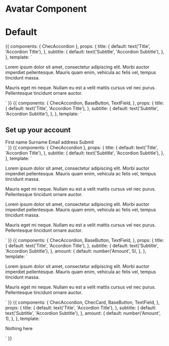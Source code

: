 
<Meta title="Components/Accordion" component={ChecAccordion} />

# Avatar Component

<Props of={ChecAccordion} />

# Default

<Preview>
  <Story name="Default">
    {{
      components: {
        ChecAccordion
      },
      props: {
        title: {
          default: text('Title', 'Accordion Title'),
        },
        subtitle: {
          default: text('Subtitle', 'Accordion Subtitle'),
        },
      },
      template: `
        <div class="p-16 flex justify-center w-full">
          <ChecAccordion
            :title="title"
            :subtitle="subtitle"
            class="w-1/2"
          >
            <p>Lorem ipsum dolor sit amet, consectetur adipiscing elit. Morbi auctor imperdiet pellentesque. Mauris quam enim, vehicula ac felis vel, tempus tincidunt massa.</p>
            <p>Mauris eget mi neque. Nullam eu est a velit mattis cursus vel nec purus. Pellentesque tincidunt ornare auctor.</p>
          </ChecAccordion>
        </div>`
    }}
  </Story>
</Preview>

<Preview>
  <Story name="With Form">
    {{
      components: {
        ChecAccordion,
        BaseButton,
        TextField,
      },
      props: {
        title: {
          default: text('Title', 'Accordion Title'),
        },
        subtitle: {
          default: text('Subtitle', 'Accordion Subtitle'),
        },
      },
      template: `
        <div class="p-16 flex justify-center w-full">
          <ChecAccordion
            :title="title"
            :subtitle="subtitle"
            class="w-1/2"
          >
            <h2 class="text-lg mb-4 font-bold">Set up your account</h2>
            <label class="block mb-4">
              First name
              <TextField value="Leslie" class="w-full" />
            </label>
            <label class="block mb-4">
              Surname
              <TextField value="Lawless" class="w-full" />
            </label>
            <label class="block mb-4">
              Email address
              <TextField value="lezlie@example.com" class="w-full" />
            </label>
            <BaseButton color="green" class="mt-8">Submit</BaseButton>
          </ChecAccordion>
        </div>`
    }}
  </Story>
</Preview>

<Preview>
  <Story name="Start Active">
    {{
      components: {
        ChecAccordion
      },
      props: {
        title: {
          default: text('Title', 'Accordion Title'),
        },
        subtitle: {
          default: text('Subtitle', 'Accordion Subtitle'),
        },
      },
      template: `
        <div class="p-16 flex flex-col items-center w-full">
          <ChecAccordion
            :title="title"
            :subtitle="subtitle"
            :open="true"
            class="w-1/2"
          >
            <p>Lorem ipsum dolor sit amet, consectetur adipiscing elit. Morbi auctor imperdiet pellentesque. Mauris quam enim, vehicula ac felis vel, tempus tincidunt massa.</p>
            <p>Mauris eget mi neque. Nullam eu est a velit mattis cursus vel nec purus. Pellentesque tincidunt ornare auctor.</p>
          </ChecAccordion>
          <ChecAccordion
            :title="title"
            :subtitle="subtitle"
            class="w-1/2"
          >
            <p>Lorem ipsum dolor sit amet, consectetur adipiscing elit. Morbi auctor imperdiet pellentesque. Mauris quam enim, vehicula ac felis vel, tempus tincidunt massa.</p>
            <p>Mauris eget mi neque. Nullam eu est a velit mattis cursus vel nec purus. Pellentesque tincidunt ornare auctor.</p>
          </ChecAccordion>
        </div>`
    }}
  </Story>
</Preview>

<Preview>
  <Story name="List">
    {{
      components: {
        ChecAccordion,
        BaseButton,
        TextField,
      },
      props: {
        title: {
          default: text('Title', 'Accordion Title'),
        },
        subtitle: {
          default: text('Subtitle', 'Accordion Subtitle'),
        },
        amount: {
          default: number('Amount', 5),
        },
      },
      template: `
        <div class="p-16 flex flex-col items-center w-full">
          <ChecAccordion
            v-for="n in amount"
            :title="title"
            :subtitle="subtitle"
            class="w-1/2"
          >
            <p>Lorem ipsum dolor sit amet, consectetur adipiscing elit. Morbi auctor imperdiet pellentesque. Mauris quam enim, vehicula ac felis vel, tempus tincidunt massa.</p>
            <p>Mauris eget mi neque. Nullam eu est a velit mattis cursus vel nec purus. Pellentesque tincidunt ornare auctor.</p>
          </ChecAccordion>
        </div>`
    }}
  </Story>
</Preview>

<Preview>
  <Story name="With Card">
    {{
      components: {
        ChecAccordion,
        ChecCard,
        BaseButton,
        TextField,
      },
      props: {
        title: {
          default: text('Title', 'Accordion Title'),
        },
        subtitle: {
          default: text('Subtitle', 'Accordion Subtitle'),
        },
        amount: {
          default: number('Amount', 1),
        },
      },
      template: `
        <div class="p-16 flex flex-col items-center w-full">
          <ChecAccordion
            v-for="n in amount"
            :title="title"
            :subtitle="subtitle"
            class="w-1/2"
          >
            <ChecCard :borders="'none'" :compact="compact" class="w-full h-40">
              <p class="self-center mx-auto">Nothing here</p>
            </ChecCard>
          </ChecAccordion>
        </div>`
    }}
  </Story>
</Preview>